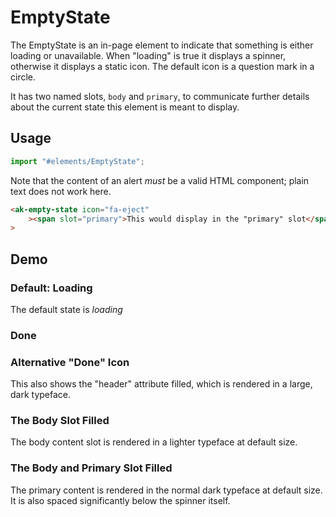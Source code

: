 

<Meta of={EmptyStateStories} />

# EmptyState

The EmptyState is an in-page element to indicate that something is either loading or unavailable.
When "loading" is true it displays a spinner, otherwise it displays a static icon. The default
icon is a question mark in a circle.

It has two named slots, `body` and `primary`, to communicate further details about the current state
this element is meant to display.

## Usage

```Typescript
import "#elements/EmptyState";
```

Note that the content of an alert _must_ be a valid HTML component; plain text does not work here.

```html
<ak-empty-state icon="fa-eject"
    ><span slot="primary">This would display in the "primary" slot</span></ak-empty-state
>
```

## Demo

### Default: Loading

The default state is _loading_

<Story of={EmptyStateStories.DefaultStory} />

### Done

<Story of={EmptyStateStories.DefaultAndLoadingDone} />

### Alternative "Done" Icon

This also shows the "header" attribute filled, which is rendered in a large, dark typeface.

<Story of={EmptyStateStories.DoneWithAlternativeIcon} />

### The Body Slot Filled

The body content slot is rendered in a lighter typeface at default size.

<Story of={EmptyStateStories.WithBodySlotFilled} />

### The Body and Primary Slot Filled

The primary content is rendered in the normal dark typeface at default size. It is also spaced
significantly below the spinner itself.

<Story of={EmptyStateStories.WithBodyAndPrimarySlotsFilled} />
